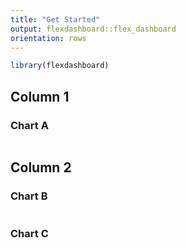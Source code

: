 ```yaml
---
title: "Get Started"
output: flexdashboard::flex_dashboard
orientation: rows
---
```


```r
library(flexdashboard)
```

Column 1
--------------------------------------------------

### Chart A

```r
```

Column 2
--------------------------------------------------

### Chart B

```r
```

### Chart C

```r
```